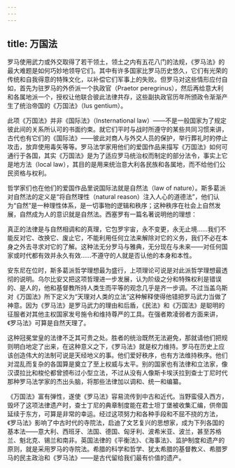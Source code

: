 ```yaml
---
---
---
```

title: 万国法
---




罗马使用武力或外交取得了若干领土，领土之内有五花八门的法规，《罗马法》的最大难题是如何巧妙地领导它们。其中有许多国家比罗马历史悠久，它们有光荣的传统和自我得意的特殊文化，以补偿它们军事上的失败。但罗马对这些情形应付自如，首先为驻罗马的外侨派一个执政官（Praetor peregrinus），然后再给意大利和各属地派一个，授权让他联合彼此法律共存，这些副执政官历年所颁政令渐渐产生了统治帝国的《万国法》（Ius gentium）。

此项《万国法》并非《国际法》（Insternational law）——不是一般国家为了规定彼此间的关系所认可的书面约束。就它们平时与战时所遵守的某些共同习惯来讲，古代也有它们的《国际法》——彼此对商人与外交人员的保护，举行葬礼时的停止攻击，放弃使用毒矢等等。罗马法学家用他们的爱国作品来描写《万国法》如何可通行于各国，其实《万国法》是为了适应罗马统治权而制定的部分法令，事实上它是地方法（local law），其目的是用来统治意大利各民族和各属地，而不给他们公民资格与权利。

哲学家们也在他们的爱国作品里说国际法就是自然法（law of nature）。斯多葛派对自然法的定义是“将自然理性（natural reason）注入人心的道德法”，他们认为“自然”是一种理性体系，是一切事物的逻辑和秩序；这种秩序在社会上自然发展，自然成为人的意识就是自然法。西塞罗有一篇名著说明他的理想：

真正的法律是与自然相调和的真理，它包罗宇宙，永不变更，永无止境……我们不能反对它、改换它、废止它，不能利用任何立法来解除对它的义务，我们不必在本身之外去寻求对它的了解。这种法无分罗马与雅典，无分现在与未来——对任何国家或时代都有效并永久有效……不遵守的人就是否认他的本身和本性。



安东尼在位时，斯多葛派哲学理想最为盛行，上项理论可说是对此派哲学理想最透彻的说明。乌尔比安又把这项哲理进一步发展，认为阶级之分和特殊权利是错误的、是人的，他和基督教所持人类生而平等的观念几乎是齐一步调。不过当盖乌斯对《万国法》所下定义为“天理对人类的立法”这种解释使得他错把罗马武力当做了神意。因为《罗马法》是罗马武力的理由和后盾，《民法》和《万国法》是聪明的征服者对其他主权国家发号施令和维持尊严的工具。在强者欺凌弱者方面来讲，《罗马法》可算是自然天理了。

这种冠冕堂皇的法律不乏其可贵之处。胜者的统治既然无法避免，那就请他们把规则明白地定了出来，在这种意义之下，《罗马法》就是权力维持。罗马在历史上应该创造伟大的法制可说是天经地义的事。他们爱好秩序，也有方法维持秩序。他们对混乱而复杂的各国算是奠立了至上权威与太平。别的国家也有法律和立法家，像汉谟拉比和梭伦都曾颁布过小型立法，不过从没有人像斯卡埃沃拉到查士丁尼时代那种罗马法学家的杰出头脑，将那些法律加以调和、统一和编纂。

《万国法》富有弹性，遂使《罗马法》容易流传到中古和近代。当野蛮侵入西方，毁坏了这项法律遗产时，查士丁尼的典章制度能在君士坦丁堡被收集汇编，供帝国延续于东方，可算是非常的幸运。经过这项努力和各种手段和不屈不挠的方法，《罗马法》影响了中古时代的寺院法，启迪了文艺复兴的思想家，成为下列各国的基本法——意大利、西班牙、法国、德国、匈牙利、波希米亚、波兰，甚至苏格兰、魁北克、锡兰和南非。英国法律的《平衡法》、《海事法》、监护制度和遗产的原则，就是采用罗马的寺院法。希腊的科学和哲学、犹太希腊的基督教义、希腊罗马的民主政治和《罗马法》——是古代留给我们最有价值的遗产。